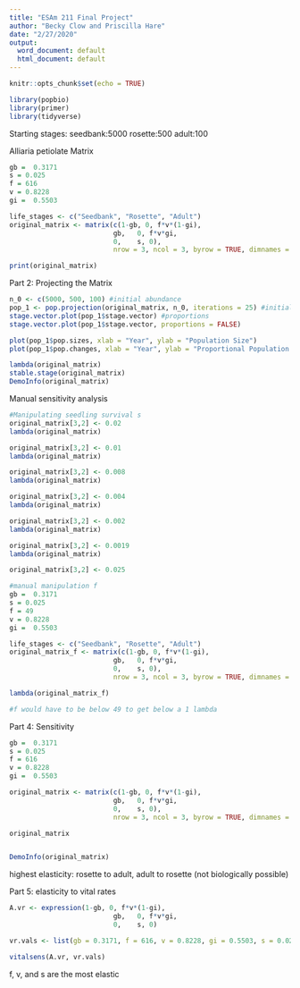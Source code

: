 ```yaml
---
title: "ESAm 211 Final Project"
author: "Becky Clow and Priscilla Hare"
date: "2/27/2020"
output:
  word_document: default
  html_document: default
---
```


```r
knitr::opts_chunk$set(echo = TRUE)
```

```r
library(popbio)
library(primer)
library(tidyverse)
```

Starting stages:
seedbank:5000
rosette:500
adult:100

Alliaria petiolate Matrix
```r

gb =  0.3171
s = 0.025
f = 616
v = 0.8228
gi =  0.5503

life_stages <- c("Seedbank", "Rosette", "Adult")
original_matrix <- matrix(c(1-gb, 0, f*v*(1-gi),
                          gb,   0, f*v*gi,
                          0,    s, 0),
                          nrow = 3, ncol = 3, byrow = TRUE, dimnames = list(life_stages,life_stages))

print(original_matrix)

```

Part 2: Projecting the Matrix
```r

n_0 <- c(5000, 500, 100) #initial abundance
pop_1 <- pop.projection(original_matrix, n_0, iterations = 25) #initial population
stage.vector.plot(pop_1$stage.vector) #proportions
stage.vector.plot(pop_1$stage.vector, proportions = FALSE)

```

```r
plot(pop_1$pop.sizes, xlab = "Year", ylab = "Population Size")
plot(pop_1$pop.changes, xlab = "Year", ylab = "Proportional Population Change")

```



```r
lambda(original_matrix)
stable.stage(original_matrix)
DemoInfo(original_matrix)
```


Manual sensitivity analysis

```r
#Manipulating seedling survival s
original_matrix[3,2] <- 0.02
lambda(original_matrix)

original_matrix[3,2] <- 0.01
lambda(original_matrix)

original_matrix[3,2] <- 0.008
lambda(original_matrix)

original_matrix[3,2] <- 0.004
lambda(original_matrix)

original_matrix[3,2] <- 0.002
lambda(original_matrix)

original_matrix[3,2] <- 0.0019
lambda(original_matrix)

```

```r
original_matrix[3,2] <- 0.025

#manual manipulation f
gb =  0.3171
s = 0.025
f = 49
v = 0.8228
gi =  0.5503

life_stages <- c("Seedbank", "Rosette", "Adult")
original_matrix_f <- matrix(c(1-gb, 0, f*v*(1-gi),
                          gb,   0, f*v*gi,
                          0,    s, 0),
                          nrow = 3, ncol = 3, byrow = TRUE, dimnames = list(life_stages,life_stages))

lambda(original_matrix_f)

#f would have to be below 49 to get below a 1 lambda

```


Part 4: Sensitivity
```r
gb =  0.3171
s = 0.025
f = 616
v = 0.8228
gi =  0.5503

original_matrix <- matrix(c(1-gb, 0, f*v*(1-gi),
                          gb,   0, f*v*gi,
                          0,    s, 0),
                          nrow = 3, ncol = 3, byrow = TRUE, dimnames = list(life_stages,life_stages))

original_matrix


DemoInfo(original_matrix)
```
highest elasticity: rosette to adult, adult to rosette (not biologically possible)

Part 5: elasticity to vital rates
```r
A.vr <- expression(1-gb, 0, f*v*(1-gi),
                          gb,   0, f*v*gi,
                          0,    s, 0)

vr.vals <- list(gb = 0.3171, f = 616, v = 0.8228, gi = 0.5503, s = 0.025)

vitalsens(A.vr, vr.vals)
```

f, v, and s are the most elastic